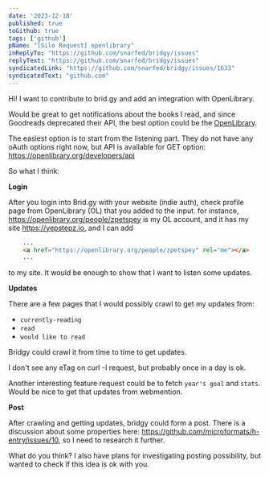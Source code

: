 ```yaml
---
date: '2023-12-18'
published: true
toGithub: true
tags: ['github']
pName: "[Silo Request] openlibrary"
inReplyTo: "https://github.com/snarfed/bridgy/issues"
replyText: "https://github.com/snarfed/bridgy/issues"
syndicatedLink: "https://github.com/snarfed/bridgy/issues/1633"
syndicatedText: "github.com"
---
```


Hi! I want to contribute to brid.gy and add an integration with OpenLibrary.

Would be great to get notifications about the books I read, and since Goodreads deprecated their API,
the best option could be the [OpenLibrary](https://openlibrary.org/).

The easiest option is to start from the listening part. They do not have any oAuth options right now,
but API is available for GET option: https://openlibrary.org/developers/api

So what I think:

**Login**

After you login into Brid.gy with your website (indie auth), check profile page from OpenLibrary (OL) that you added to the input.
for instance, https://openlibrary.org/people/zpetspey is my OL account, and it has my site https://yepstepz.io,
and I can add

```html
    ...
    <a href="https://openlibrary.org/people/zpetspey" rel="me"></a>
    ...
```

to my site. It would be enough to show that I want to listen some updates.

**Updates**

There are a few pages that I would possibly crawl to get my updates from:

- `currently-reading`
- `read`
- `would like to read`

Bridgy could crawl it from time to time to get updates.

I don't see any eTag on curl -I request, but probably once in a day is ok.

Another interesting feature request could be to fetch `year's goal` and `stats`.
Would be nice to get that updates from webmention.

**Post**

After crawling and getting updates, bridgy could form a post.
There is a discussion about some properties here: https://github.com/microformats/h-entry/issues/10,
so I need to research it further.

What do you think? I also have plans for investigating posting possibility, but wanted to check if this idea is ok with you.

